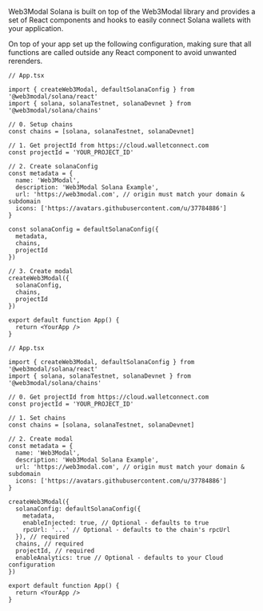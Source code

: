
Web3Modal Solana is built on top of the Web3Modal library and provides a set of React components and hooks to easily connect Solana wallets with your application.

On top of your app set up the following configuration, making sure that all functions are called outside any React component to avoid unwanted rerenders.

<Tabs>
<TabItem value="default" label="Default">

```tsx
// App.tsx

import { createWeb3Modal, defaultSolanaConfig } from '@web3modal/solana/react'
import { solana, solanaTestnet, solanaDevnet } from '@web3modal/solana/chains'

// 0. Setup chains
const chains = [solana, solanaTestnet, solanaDevnet]

// 1. Get projectId from https://cloud.walletconnect.com
const projectId = 'YOUR_PROJECT_ID'

// 2. Create solanaConfig
const metadata = {
  name: 'Web3Modal',
  description: 'Web3Modal Solana Example',
  url: 'https://web3modal.com', // origin must match your domain & subdomain
  icons: ['https://avatars.githubusercontent.com/u/37784886']
}

const solanaConfig = defaultSolanaConfig({
  metadata,
  chains,
  projectId
})

// 3. Create modal
createWeb3Modal({
  solanaConfig,
  chains,
  projectId
})

export default function App() {
  return <YourApp />
}
```

</TabItem>
<TabItem value="custom" label="Custom">

```tsx
// App.tsx

import { createWeb3Modal, defaultSolanaConfig } from '@web3modal/solana/react'
import { solana, solanaTestnet, solanaDevnet } from '@web3modal/solana/chains'

// 0. Get projectId from https://cloud.walletconnect.com
const projectId = 'YOUR_PROJECT_ID'

// 1. Set chains
const chains = [solana, solanaTestnet, solanaDevnet]

// 2. Create modal
const metadata = {
  name: 'Web3Modal',
  description: 'Web3Modal Solana Example',
  url: 'https://web3modal.com', // origin must match your domain & subdomain
  icons: ['https://avatars.githubusercontent.com/u/37784886']
}

createWeb3Modal({
  solanaConfig: defaultSolanaConfig({
    metadata,
    enableInjected: true, // Optional - defaults to true
    rpcUrl: '...' // Optional - defaults to the chain's rpcUrl
  }), // required
  chains, // required
  projectId, // required
  enableAnalytics: true // Optional - defaults to your Cloud configuration
})

export default function App() {
  return <YourApp />
}
```

</TabItem>
</Tabs>
